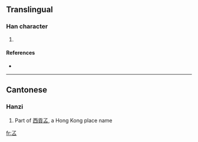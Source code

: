 ==Translingual==

===Han character===
{{Han char|rn=30|rad=口|as=02|sn=5|four=|canj=弓弓口 (NNR)|ids=⿱[[了]][[口]]}}

# {{defn|Han|sort=口02}}

====References====
* {{Han ref|kx=0174.091|hdz=10573.031|uh=53FE|ud=21502}}

----

==Cantonese==

===Hanzi===
{{yue-hanzi|jyut=duk1|y=duk1}}

# Part of [[西貢叾]], a Hong Kong place name

[[fr:叾]]
